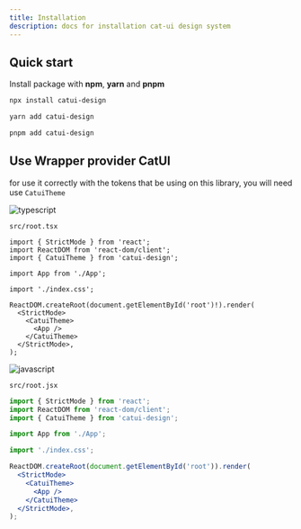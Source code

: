 ```yaml
---
title: Installation
description: docs for installation cat-ui design system
---
```



## Quick start

Install package with **npm**, **yarn** and **pnpm**

<Tabs>
<TabItem label="npx">

```sh
npx install catui-design
```

</TabItem>
<TabItem label="yarn">

```sh
yarn add catui-design
```

</TabItem>
<TabItem label="pnpm">

```sh
pnpm add catui-design
```

</TabItem>
</Tabs>

## Use Wrapper provider CatUI

for use it correctly with the tokens that be using on this library, you will need use `CatuiTheme`

<Tabs>
<TabItem label="typescript">
<img src="https://skillicons.dev/icons?i=ts" alt="typescript" />

`src/root.tsx`

```tsx
import { StrictMode } from 'react';
import ReactDOM from 'react-dom/client';
import { CatuiTheme } from 'catui-design';

import App from './App';

import './index.css';

ReactDOM.createRoot(document.getElementById('root')!).render(
  <StrictMode>
    <CatuiTheme>
      <App />
    </CatuiTheme>
  </StrictMode>,
);
```

</TabItem>
<TabItem label="javascript">
<img src="https://skillicons.dev/icons?i=js" alt="javascript" />

`src/root.jsx`

```jsx
import { StrictMode } from 'react';
import ReactDOM from 'react-dom/client';
import { CatuiTheme } from 'catui-design';

import App from './App';

import './index.css';

ReactDOM.createRoot(document.getElementById('root')).render(
  <StrictMode>
    <CatuiTheme>
      <App />
    </CatuiTheme>
  </StrictMode>,
);
```

</TabItem>
</Tabs>
